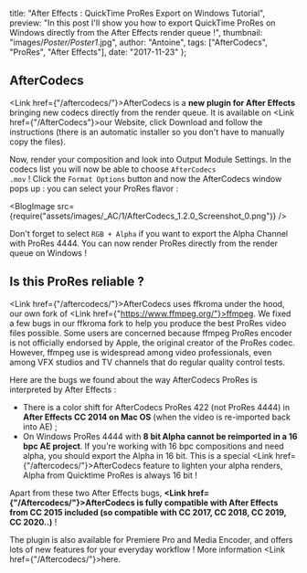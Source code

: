 
  title: "After Effects : QuickTime ProRes Export on Windows Tutorial",
  preview:
    "In this post I'll show you how to export QuickTime ProRes on Windows directly from the After Effects render queue !",
  thumbnail: "images/_Poster/Poster1_.jpg",
  author: "Antoine",
  tags: ["AfterCodecs", "ProRes", "After Effects"],
  date: "2017-11-23"
};


## AfterCodecs

<span><Link href={"/aftercodecs/"}>AfterCodecs</Link> is a <strong>new plugin for After Effects</strong> bringing new codecs directly from the render queue. It is available on <Link href={"/AfterCodecs"}>our Website</Link>, click Download and follow the instructions (there is an automatic installer so you don't have to manually copy the files).</span>

Now, render your composition and look into Output Module Settings. In the codecs list you will now be able to choose <code>AfterCodecs .mov</code> ! Click the <code>Format Options</code> button and now the AfterCodecs window pops up : you can select your ProRes flavor :

<BlogImage src={require("assets/images/_AC/1/AfterCodecs_1.2.0_Screenshot_0.png")} />

Don't forget to select <code>RGB + Alpha</code> if you want to export the Alpha Channel with ProRes 4444. You can now render ProRes directly from the render queue on Windows !

## Is this ProRes reliable ?

<span><Link href={"/aftercodecs/"}>AfterCodecs</Link> uses ffkroma under the hood, our own fork of <Link href={"https://www.ffmpeg.org/"}>ffmpeg</Link>. We fixed a few bugs in our ffkroma fork to help you produce the best ProRes video files possible. Some users are concerned because ffmpeg ProRes encoder is not officially endorsed by Apple, the original creator of the ProRes codec. However, ffmpeg use is widespread among video professionals, even among VFX studios and TV channels that do regular quality control tests.</span>

Here are the bugs we found about the way AfterCodecs ProRes is interpreted by After Effects :
- There is a color shift for AfterCodecs ProRes 422 (not ProRes 4444) in <strong>After Effects CC 2014 on Mac OS</strong> (when the video is re-imported back into AE) ;
- On Windows ProRes 4444 with <strong>8 bit Alpha cannot be reimported in a 16 bpc AE project</strong>. If you're working with 16 bpc compositions and need alpha, you should export the Alpha in 16 bit. This is a special <Link href={"/aftercodecs/"}>AfterCodecs</Link> feature to lighten your alpha renders, Alpha from Quicktime ProRes is always 16 bit !

Apart from these two After Effects bugs, <strong><Link href={"/Aftercodecs/"}>AfterCodecs</Link> is fully compatible with After Effects from CC 2015 included (so compatible with CC 2017, CC 2018, CC 2019, CC 2020..)</strong> !

The plugin is also available for Premiere Pro and Media Encoder, and offers lots of new features for your everyday workflow ! More information <Link href={"/Aftercodecs/"}>here</Link>.
